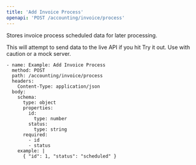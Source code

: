 ```yaml
---
title: 'Add Invoice Process'
openapi: 'POST /accounting/invoice/process'
---
```


Stores invoice process scheduled data for later processing.

<Warning>
This will attempt to send data to the live API if you hit Try it out. Use with caution or a mock server.
</Warning>

```api
- name: Example: Add Invoice Process
  method: POST
  path: /accounting/invoice/process
  headers:
    Content-Type: application/json
  body:
    schema:
      type: object
      properties:
        id:
          type: number
        status:
          type: string
      required:
        - id
        - status
    example: |
      { "id": 1, "status": "scheduled" }
```
